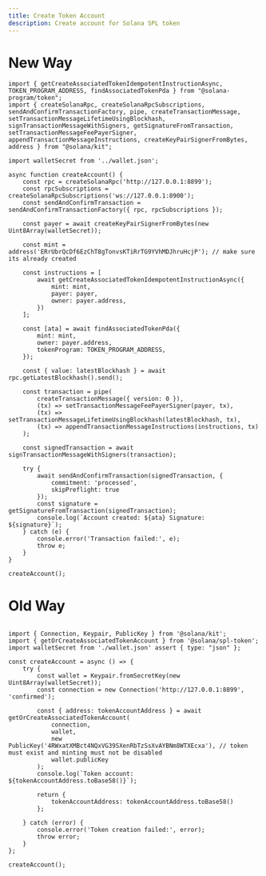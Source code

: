```yaml
---
title: Create Token Account
description: Create account for Solana SPL token
---
```


# New Way

```tsx 
import { getCreateAssociatedTokenIdempotentInstructionAsync, TOKEN_PROGRAM_ADDRESS, findAssociatedTokenPda } from "@solana-program/token";
import { createSolanaRpc, createSolanaRpcSubscriptions, sendAndConfirmTransactionFactory, pipe, createTransactionMessage, setTransactionMessageLifetimeUsingBlockhash, signTransactionMessageWithSigners, getSignatureFromTransaction, setTransactionMessageFeePayerSigner, appendTransactionMessageInstructions, createKeyPairSignerFromBytes, address } from "@solana/kit";

import walletSecret from '../wallet.json';

async function createAccount() {
    const rpc = createSolanaRpc('http://127.0.0.1:8899');
    const rpcSubscriptions = createSolanaRpcSubscriptions('ws://127.0.0.1:8900');
    const sendAndConfirmTransaction = sendAndConfirmTransactionFactory({ rpc, rpcSubscriptions });

    const payer = await createKeyPairSignerFromBytes(new Uint8Array(walletSecret));

    const mint = address('ERrUbrQcDf6EzChT8gTonvsKTiRrTG9YVhMDJhruHcjP'); // make sure its already created

    const instructions = [
        await getCreateAssociatedTokenIdempotentInstructionAsync({
            mint: mint,
            payer: payer,
            owner: payer.address,
        })
    ];

    const [ata] = await findAssociatedTokenPda({
        mint: mint,
        owner: payer.address,
        tokenProgram: TOKEN_PROGRAM_ADDRESS,
    });

    const { value: latestBlockhash } = await rpc.getLatestBlockhash().send();

    const transaction = pipe(
        createTransactionMessage({ version: 0 }),
        (tx) => setTransactionMessageFeePayerSigner(payer, tx),
        (tx) => setTransactionMessageLifetimeUsingBlockhash(latestBlockhash, tx),
        (tx) => appendTransactionMessageInstructions(instructions, tx)
    );

    const signedTransaction = await signTransactionMessageWithSigners(transaction);

    try {
        await sendAndConfirmTransaction(signedTransaction, {
            commitment: 'processed',
            skipPreflight: true
        });
        const signature = getSignatureFromTransaction(signedTransaction);
        console.log(`Account created: ${ata} Signature: ${signature}`);
    } catch (e) {
        console.error('Transaction failed:', e);
        throw e;
    }
}

createAccount();

```

# Old Way

```tsx

import { Connection, Keypair, PublicKey } from '@solana/kit';
import { getOrCreateAssociatedTokenAccount } from '@solana/spl-token';
import walletSecret from './wallet.json' assert { type: "json" };

const createAccount = async () => {
    try {
        const wallet = Keypair.fromSecretKey(new Uint8Array(walletSecret));
        const connection = new Connection('http://127.0.0.1:8899', 'confirmed');

        const { address: tokenAccountAddress } = await getOrCreateAssociatedTokenAccount(
            connection,
            wallet,
            new PublicKey('4RWxatXMBct4NQxVG39SXenRbTzSsXvAYBNm8WTXEcxa'), // token must exist and minting must not be disabled
            wallet.publicKey
        );
        console.log(`Token account: ${tokenAccountAddress.toBase58()}`);

        return {
            tokenAccountAddress: tokenAccountAddress.toBase58()
        };

    } catch (error) {
        console.error('Token creation failed:', error);
        throw error;
    }
};

createAccount();

```
